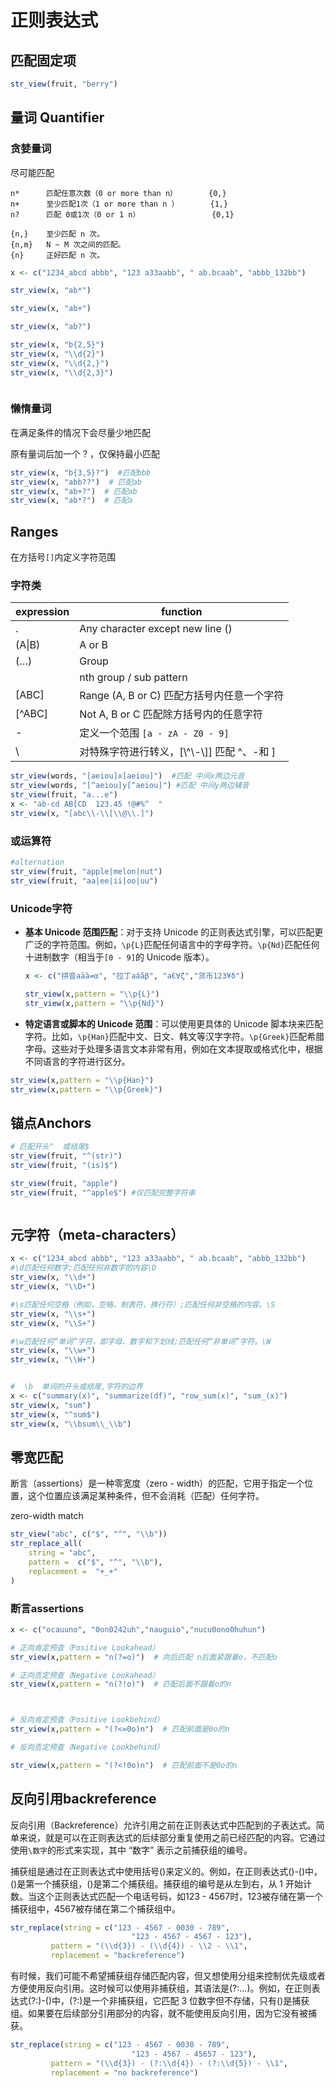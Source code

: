 # 正则表达式

## 匹配固定项

```r
str_view(fruit, "berry")  
```

## 量词 Quantifier

### 贪婪量词

尽可能匹配

```         
n*      匹配任意次数（0 or more than n）       {0,}
n+      至少匹配1次（1 or more than n ）       {1,}
n?      匹配 0或1次（0 or 1 n）                {0,1}

{n,}    至少匹配 n 次。
{n,m}   N ~ M 次之间的匹配。
{n}     正好匹配 n 次。
```

```r
x <- c("1234_abcd abbb", "123 a33aabb", " ab.bcaab", "abbb_132bb")

str_view(x, "ab*") 

str_view(x, "ab+") 

str_view(x, "ab?")

str_view(x, "b{2,5}")
str_view(x, "\\d{2}")
str_view(x, "\\d{2,}")
str_view(x, "\\d{2,3}")
```

```         
```

### 懒惰量词

在满足条件的情况下会尽量少地匹配

原有量词后加一个 ? ，仅保持最小匹配

```r
str_view(x, "b{3,5}?")  #匹配bbb
str_view(x, "abb??")  # 匹配ab
str_view(x, "ab+?")  # 匹配ab
str_view(x, "ab*?")  # 匹配a

```

## Ranges

在方括号`[]`内定义字符范围

### 字符类

| expression | function                                            |
|------------|-----------------------------------------------------|
| .          | Any character except new line (\n)                  |
| (A\|B)     | A or B                                              |
| (...)      | Group                                               |
| \n         | nth group / sub pattern                             |
| \[ABC\]    | Range (A, B or C) 匹配方括号内任意一个字符          |
| \[\^ABC\]  | Not A, B or C 匹配除方括号内的任意字符              |
| \-         | 定义一个范围 `[a - zA - Z0 - 9]`                    |
| \\         | 对特殊字符进行转义，\[\\\^\\-\\\]\] 匹配 \^、-和 \] |

```r
str_view(words, "[aeiou]x[aeiou]")  #匹配 中间x两边元音
str_view(words, "[^aeiou]y[^aeiou]") #匹配 中间y两边辅音
str_view(fruit, "a...e")
x <- "ab-cd AB[CD  123.45 !@#%^  "
str_view(x, "[abc\\-\\[\\@\\.]")
```

### 或运算符

```r
#alternation
str_view(fruit, "apple|melon|nut")
str_view(fruit, "aa|ee|ii|oo|uu")
```


### Unicode字符

-   **基本 Unicode 范围匹配**：对于支持 Unicode 的正则表达式引擎，可以匹配更广泛的字符范围。例如，`\p{L}`匹配任何语言中的字母字符。`\p{Nd}`匹配任何十进制数字（相当于`[0 - 9]`的 Unicode 版本）。

    ```r
    x <- c("拼音aāà⇌α", "拉丁aáǎβ", "a€∀ζ","货币123¥δ")

    str_view(x,pattern = "\\p{L}")
    str_view(x,pattern = "\\p{Nd}")
    ```

-   **特定语言或脚本的 Unicode 范围**：可以使用更具体的 Unicode 脚本块来匹配字符。比如，`\p{Han}`匹配中文、日文、韩文等汉字字符。`\p{Greek}`匹配希腊字母。这些对于处理多语言文本非常有用，例如在文本提取或格式化中，根据不同语言的字符进行区分。

```r
str_view(x,pattern = "\\p{Han}")
str_view(x,pattern = "\\p{Greek}")
```

## 锚点Anchors

```r
# 匹配开头^  或结尾$ 
str_view(fruit, "^(str)")
str_view(fruit, "(is)$")

str_view(fruit, "apple")
str_view(fruit, "^apple$") #仅匹配完整字符串



```

## 元字符（meta-characters）

```r
x <- c("1234_abcd abbb", "123 a33aabb", " ab.bcaab", "abbb_132bb")
#\d匹配任何数字;匹配任何非数字的内容\D
str_view(x, "\\d+")
str_view(x, "\\D+")

#\s匹配任何空格（例如，空格、制表符、换行符）;匹配任何非空格的内容。\S
str_view(x, "\\s+")
str_view(x, "\\S+")

#\w匹配任何“单词”字符，即字母、数字和下划线;匹配任何“非单词”字符。\W
str_view(x, "\\w+")
str_view(x, "\\W+")


#  \b  单词的开头或结尾,字符的边界
x <- c("summary(x)", "summarize(df)", "row_sum(x)", "sum_(x)")
str_view(x, "sum")
str_view(x, "^sum$")
str_view(x, "\\bsum\\_\\b") 


```





## 零宽匹配

断言（assertions）是一种零宽度（zero - width）的匹配，它用于指定一个位置，这个位置应该满足某种条件，但不会消耗（匹配）任何字符。

zero-width match

```r
str_view("abc", c("$", "^", "\\b"))
str_replace_all(
    string = "abc",
    pattern =  c("$", "^", "\\b"),
    replacement =  "+_+"
)
```

### 断言assertions

```r
x <- c("ocauuno", "0on0242uh","nauguio","nucu0ono0huhun")

# 正向肯定预查（Positive Lookahead）
str_view(x,pattern = "n(?=o)")  # 向后匹配 n后面紧跟着o，不匹配o

# 正向否定预查（Negative Lookahead）
str_view(x,pattern = "n(?!o)")  # 匹配后面不跟着o的n



# 反向肯定预查（Positive Lookbehind）
str_view(x,pattern = "(?<=0o)n")  # 匹配前面是0o的n

# 反向否定预查（Negative Lookbehind）

str_view(x,pattern = "(?<!0o)n")  # 匹配前面不是0o的n
```

## 反向引用backreference

反向引用（Backreference）允许引用之前在正则表达式中匹配到的子表达式。简单来说，就是可以在正则表达式的后续部分重复使用之前已经匹配的内容。它通过使用`\数字`的形式来实现，其中 “数字” 表示之前捕获组的编号。

捕获组是通过在正则表达式中使用括号()来定义的。例如，在正则表达式(\d{3})-(\d{4})中，(\d{3})是第一个捕获组，(\d{4})是第二个捕获组。捕获组的编号是从左到右，从 1 开始计数。当这个正则表达式匹配一个电话号码，如123 - 4567时，123被存储在第一个捕获组中，4567被存储在第二个捕获组中。

```r
str_replace(string = c("123 - 4567 - 0030 - 789",
                           "123 - 4567 - 4567 - 123"),
         pattern = "(\\d{3}) - (\\d{4}) - \\2 - \\1",
         replacement = "backreference")
```


有时候，我们可能不希望捕获组存储匹配内容，但又想使用分组来控制优先级或者方便使用反向引用。这时候可以使用非捕获组，其语法是(?:...)。例如，在正则表达式(?:\d{3})-(\d{4})中，(?:\d{3})是一个非捕获组，它匹配 3 位数字但不存储，只有(\d{4})是捕获组。如果要在后续部分引用\d{3}部分的内容，就不能使用反向引用，因为它没有被捕获。

```r
str_replace(string = c("123 - 4567 - 0030 - 789",
                           "123 - 4567 - 45657 - 123"),
         pattern = "(\\d{3}) - (?:\\d{4}) - (?:\\d{5}) - \\1",
         replacement = "no backreference")
```

